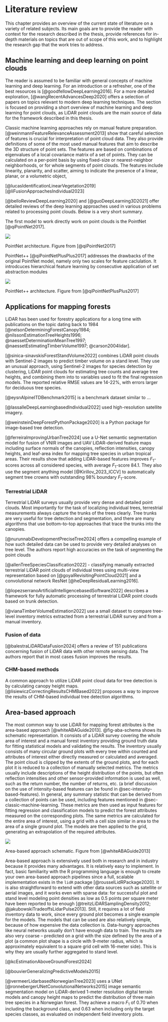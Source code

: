 # Literature review {#sec-literature-review}

This chapter provides an overview of the current state of literature on a variety of related subjects.
Its main goals are to provide the reader with context for the research described in the thesis, provide references for in-depth materials on topics that are out of scope of this work, and to highlight the research gap that the work tries to address.

## Machine learning and deep learning on point clouds {#sec-deep-learning}

The reader is assumed to be familiar with general concepts of machine learning and deep learning.
For an introduction or a refresher, one of the best resources is [@goodfellowDeepLearning2016].
For a more detailed exploration, [@wangRecentAdvancesDeep2020] offers a selection of papers on topics relevant to modern deep learning techniques.
The section is focused on providing a short overview of machine learning and deep learning for point clouds, as LiDAR point clouds are the main source of data for the framework described in this thesis.

Classic machine learning approaches rely on manual feature preparation.
[@weinmannFeatureRelevanceAssessment2013] show that careful selection of features is crucial for interpretation of point cloud data.
They also provide definitions of some of the most used manual features that aim to describe the 3D structure of point sets.
The features are based on combinations of eigenvalues of a local covariance matrix of a set of points.
They can be calculated on a per-point basis by using fixed-size or nearest-neighbor neighborhoods, or for whole segments of point clouds.
The features include linearity, planarity, and scatter, aiming to indicate the presence of a linear, planar, or a volumetric object, 

[@lucasIdentificationLinearVegetation2019]
[@liFusionApproachesIndividual2023]

[@belloReviewDeepLearning2020] and [@guoDeepLearning3D2021] offer detailed reviews of the deep learning approaches used in various problems related to processing point clouds.
Below is a very short summary.

The first model to work directly work on point clouds is the PointNet [@qiPointNet2017].

::: {#fig-pointnet-architecture}
![](../images/pointnet_architecture.jpg)

PointNet architecture. Figure from [@qiPointNet2017]
:::

PointNet++ [@qiPointNetPlusPlus2017] addresses the drawbacks of the original PointNet model, namely only two scales for feature caclulation.
It introdcuces hierarchical feature learning by consecutive application of set abstraction modules

::: {#fig-pointnet2-architecture}
![](../images/pointnet2_architecture.jpg)

PointNet++ architecture. Figure from [@qiPointNetPlusPlus2017]
:::

## Applications for mapping forests

LiDAR has been used for forestry applications for a long time with publications on the topic dating back to 1984 [@nelsonDeterminingForestCanopy1984; @nilssonEstimationTreeHeights1996; @naessetDeterminationMeanTree1997; @naessetEstimatingTimberVolume1997; @carson2004lidar].

[@sinica-sinavskisForestStandVolume2022] combines LiDAR point clouds with Sentinel-2 images to predict timber volume on a stand level.
They use an unusual approach, using Sentinel-2 images for species detection by clustering, LiDAR point clouds for estimating tree counts and average tree heights, and combining them into to variables used to fit the final regression models.
The reported relative RMSE values are 14-22%, with errors larger for deciduous tree species.

[@eysnAlpineITDBenchmark2015] is a benchmark dataset similar to ...

[@lassalleDeepLearningbasedIndividual2022] used high-resolution satellite imagery.

[@weinsteinDeepForestPythonPackage2020] is a Python package for image-based tree detection.

[@ferreiraImprovingUrbanTree2024] use a U-Net semantic segmentation model for fusion of VNIR images and UAV LiDAR-derived feature maps including surface normals of the canopies, reflection intensities, canopy heights, and leaf-area index for mapping tree species in urban tropical areas.
Their results show that adding LiDAR-based features improves $F_1$-scores across all considered species, with average $F_1$-score 84.1.
They also use the segment anything model [@Kirillov_2023_ICCV] to automatically segment tree crowns with outstanding 98% boundary $F_1$-score.

### Terrestrial LiDAR

Terrestrial LiDAR surveys usually provide very dense and detailed point clouds.
Most importantly for the task of localizing individual trees, terrestrial measurements always capture the trunks of the trees clearly.
Tree trunks are very useful for tree detection and segmentation, and there are many algorithms that use bottom-to-top approaches that trace the trunks into the canopies.

[@nurunnabiDevelopmentPreciseTree2024] offers a compelling example of how such detailed data can be used to provide very detailed analyses on tree level.
The authors report high accuracies on the task of segmenting the point clouds

[@allenTreeSpeciesClassification2022] - classifying manually extracted terrestrial LiDAR point clouds of individual trees using multi-view representation based on [@goyalRevisitingPointCloud2021] and a convolutional network ResNet [@heDeepResidualLearning2016].

[@lopezserranoArtificialIntelligencebasedSoftware2022] describes a framework for fully automatic processing of terrestrial LiDAR point clouds based on trunk detection.

[@vianaTimberVolumeEstimation2022] use a small dataset to compare tree-level inventory metrics extracted from a terrestrial LiDAR survey and from a manual inventory.

### Fusion of data
[@balestraLiDARDataFusion2024] offers a review of 151 publications concerning fusion of LiDAR data with other remote sensing data.
The authors report that in most cases fusion improves the results.

### CHM-based methods

A common approach to utilize LiDAR point cloud data for tree detection is by calculating canopy height maps.
[@lisiewiczCorrectingResultsCHMBased2022] proposes a way to improve the results of CHM-based individual tree detection algorithms.

## Area-based approach {#sec-area-based-approach}

The most common way to use LiDAR for mapping forest attributes is the area-based approach [@whiteABAGuide2013].
@fig-aba-schema shows its schematic representation.
It consists of a LiDAR survey covering the whole area of interest and a manual forest inventory providing ground truth data for fitting statistical models and validating the results.
The inventory usually consists of many circular ground plots with every tree within counted and attributes of interest either directly measured or calculated and averaged.
The point cloud is clipped by the extents of the ground plots, and for each plot it is reduced to a collection of manually selected metrics.
The metrics usually include descriptions of the height distribution of the points, but often reflection intensities and other sensor-provided information is used as well, such as the return number, the number of returns, etc. (a brief discussion on the use of intensity-based features can be found in @sec-intensity-based-features).
In general, any summary statistic that can be derived from a collection of points can be used, including features mentioned in @sec-classic-machine-learning.
These metrics are then used as input features for fitting regression and classification models to predict the forest attributes measured on the corresponding plots.
The same metrics are calculated for the entire area of interest, using a grid with a cell size similar in area to the area of a single ground plot.
The models are then applied to the grid, generating an extrapolation of the required attributes.

::: {#fig-aba-schema}
![](../images/aba_schematic.jpg)

Area-based approach schematic. Figure from [@whiteABAGuide2013]
:::

Area-based approach is extensively used both in research and in industry because it provides many advantages.
<!--TODO: Add citations for ABA.-->
It is relatively easy to implement.
In fact, basic familiarity with the R programming language is enough to create your own area-based approach pipelines since a full, scalable implementation exists in the `lidR` package [@rousselLidRPackage2020].
It is also straightforward to extend with other data sources such as satellite or aerial images, and it works even with sparse data: for successful plot and stand level modeling point densities as low as 0.5 points per square meter have been reported to be enough [@treitzLiDARSamplingDensity2012; @jakubowskiTradeoffsLidarPulse2013].
Still, it requires a lot of field inventory data to work, since every ground plot becomes a single example for the models.
The models that can be used are also relatively simple, because of how expensive the data collection is.
Data-hungry approaches like neural networks usually don't have enough data to train.
The results are also very coarse – predicted on a grid with the size defined by the area of a plot (a common plot shape is a circle with 9-meter radius, which is approximately equivalent to a square grid cell with 16-meter side).
This is why they are usually further aggregated to stand level.

[@kcEstimationAboveGroundForest2024]

[@bouvierGeneralizingPredictiveModels2015]

[@vermeerLidarbasedNorwegianTree2023] uses a UNet [@ronnebergerUNetConvolutionalNetworks2015] image semantic segmentation model on LiDAR-derived 1-meter resolution digital terrain models and canopy height maps to predict the distribution of three main tree species in a Norwegian forest.
They achieve a macro $F_1$ of 0.70 when including the background class, and 0.63 when including only the target species classes, as evaluated on independent field inventory plots.
